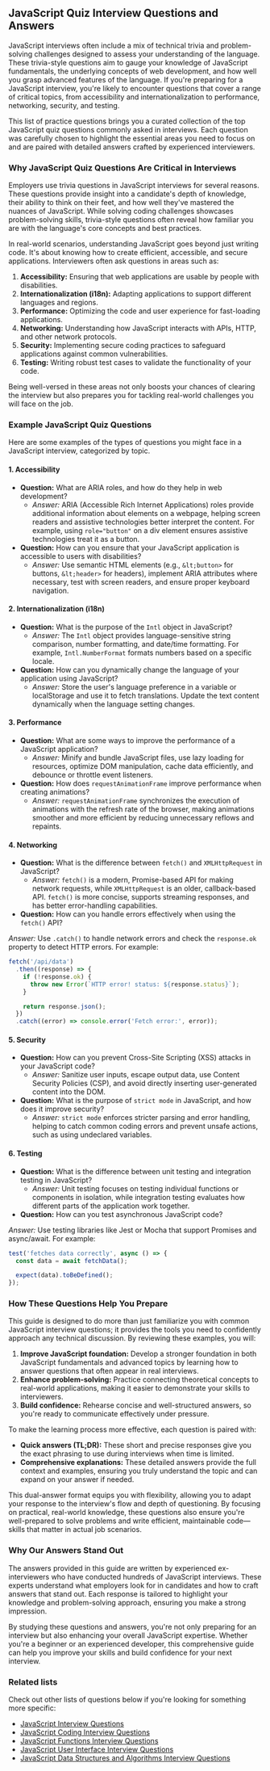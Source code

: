 ## JavaScript Quiz Interview Questions and Answers

JavaScript interviews often include a mix of technical trivia and problem-solving challenges designed to assess your understanding of the language. These trivia-style questions aim to gauge your knowledge of JavaScript fundamentals, the underlying concepts of web development, and how well you grasp advanced features of the language. If you're preparing for a JavaScript interview, you're likely to encounter questions that cover a range of critical topics, from accessibility and internationalization to performance, networking, security, and testing.

This list of practice questions brings you a curated collection of the top JavaScript quiz questions commonly asked in interviews. Each question was carefully chosen to highlight the essential areas you need to focus on and are paired with detailed answers crafted by experienced interviewers.

### Why JavaScript Quiz Questions Are Critical in Interviews

Employers use trivia questions in JavaScript interviews for several reasons. These questions provide insight into a candidate's depth of knowledge, their ability to think on their feet, and how well they've mastered the nuances of JavaScript. While solving coding challenges showcases problem-solving skills, trivia-style questions often reveal how familiar you are with the language's core concepts and best practices.

In real-world scenarios, understanding JavaScript goes beyond just writing code. It's about knowing how to create efficient, accessible, and secure applications. Interviewers often ask questions in areas such as:

1. **Accessibility:** Ensuring that web applications are usable by people with disabilities.
2. **Internationalization (i18n):** Adapting applications to support different languages and regions.
3. **Performance:** Optimizing the code and user experience for fast-loading applications.
4. **Networking:** Understanding how JavaScript interacts with APIs, HTTP, and other network protocols.
5. **Security:** Implementing secure coding practices to safeguard applications against common vulnerabilities.
6. **Testing:** Writing robust test cases to validate the functionality of your code.

Being well-versed in these areas not only boosts your chances of clearing the interview but also prepares you for tackling real-world challenges you will face on the job.

### Example JavaScript Quiz Questions

Here are some examples of the types of questions you might face in a JavaScript interview, categorized by topic.

#### 1. Accessibility

- **Question:** What are ARIA roles, and how do they help in web development?
  - _Answer:_ ARIA (Accessible Rich Internet Applications) roles provide additional information about elements on a webpage, helping screen readers and assistive technologies better interpret the content. For example, using `role="button"` on a div element ensures assistive technologies treat it as a button.
- **Question:** How can you ensure that your JavaScript application is accessible to users with disabilities?
  - _Answer:_ Use semantic HTML elements (e.g., `&lt;button>` for buttons, `&lt;header>` for headers), implement ARIA attributes where necessary, test with screen readers, and ensure proper keyboard navigation.

#### 2. Internationalization (i18n)

- **Question:** What is the purpose of the `Intl` object in JavaScript?
  - _Answer:_ The `Intl` object provides language-sensitive string comparison, number formatting, and date/time formatting. For example, `Intl.NumberFormat` formats numbers based on a specific locale.
- **Question:** How can you dynamically change the language of your application using JavaScript?
  - _Answer:_ Store the user's language preference in a variable or localStorage and use it to fetch translations. Update the text content dynamically when the language setting changes.

#### 3. Performance

- **Question:** What are some ways to improve the performance of a JavaScript application?
  - _Answer:_ Minify and bundle JavaScript files, use lazy loading for resources, optimize DOM manipulation, cache data efficiently, and debounce or throttle event listeners.
- **Question:** How does `requestAnimationFrame` improve performance when creating animations?
  - _Answer:_ `requestAnimationFrame` synchronizes the execution of animations with the refresh rate of the browser, making animations smoother and more efficient by reducing unnecessary reflows and repaints.

#### 4. Networking

- **Question:** What is the difference between `fetch()` and `XMLHttpRequest` in JavaScript?
  - _Answer:_ `fetch()` is a modern, Promise-based API for making network requests, while `XMLHttpRequest` is an older, callback-based API. `fetch()` is more concise, supports streaming responses, and has better error-handling capabilities.
- **Question:** How can you handle errors effectively when using the `fetch()` API?

_Answer:_ Use `.catch()` to handle network errors and check the `response.ok` property to detect HTTP errors. For example:

```js
fetch('/api/data')
  .then((response) => {
    if (!response.ok) {
      throw new Error(`HTTP error! status: ${response.status}`);
    }

    return response.json();
  })
  .catch((error) => console.error('Fetch error:', error));
```

#### 5. Security

- **Question:** How can you prevent Cross-Site Scripting (XSS) attacks in your JavaScript code?
  - _Answer:_ Sanitize user inputs, escape output data, use Content Security Policies (CSP), and avoid directly inserting user-generated content into the DOM.
- **Question:** What is the purpose of `strict mode` in JavaScript, and how does it improve security?
  - _Answer:_ `strict mode` enforces stricter parsing and error handling, helping to catch common coding errors and prevent unsafe actions, such as using undeclared variables.

#### 6. Testing

- **Question:** What is the difference between unit testing and integration testing in JavaScript?
  - _Answer:_ Unit testing focuses on testing individual functions or components in isolation, while integration testing evaluates how different parts of the application work together.
- **Question:** How can you test asynchronous JavaScript code?

_Answer:_ Use testing libraries like Jest or Mocha that support Promises and async/await. For example:

```js
test('fetches data correctly', async () => {
  const data = await fetchData();

  expect(data).toBeDefined();
});
```

### How These Questions Help You Prepare

This guide is designed to do more than just familiarize you with common JavaScript interview questions; it provides the tools you need to confidently approach any technical discussion. By reviewing these examples, you will:

1. **Improve JavaScript foundation:** Develop a stronger foundation in both JavaScript fundamentals and advanced topics by learning how to answer questions that often appear in real interviews.
2. **Enhance problem-solving:** Practice connecting theoretical concepts to real-world applications, making it easier to demonstrate your skills to interviewers.
3. **Build confidence:** Rehearse concise and well-structured answers, so you're ready to communicate effectively under pressure.

To make the learning process more effective, each question is paired with:

- **Quick answers (TL;DR):** These short and precise responses give you the exact phrasing to use during interviews when time is limited.
- **Comprehensive explanations:** These detailed answers provide the full context and examples, ensuring you truly understand the topic and can expand on your answer if needed.

This dual-answer format equips you with flexibility, allowing you to adapt your response to the interview's flow and depth of questioning. By focusing on practical, real-world knowledge, these questions also ensure you're well-prepared to solve problems and write efficient, maintainable code—skills that matter in actual job scenarios.

### Why Our Answers Stand Out

The answers provided in this guide are written by experienced ex-interviewers who have conducted hundreds of JavaScript interviews. These experts understand what employers look for in candidates and how to craft answers that stand out. Each response is tailored to highlight your knowledge and problem-solving approach, ensuring you make a strong impression.

By studying these questions and answers, you're not only preparing for an interview but also enhancing your overall JavaScript expertise. Whether you're a beginner or an experienced developer, this comprehensive guide can help you improve your skills and build confidence for your next interview.

### Related lists

Check out other lists of questions below if you're looking for something more specific:

- [JavaScript Interview Questions](/questions/javascript-interview-questions)
- [JavaScript Coding Interview Questions](/questions/javascript-coding-interview-questions)
- [JavaScript Functions Interview Questions](/questions/javascript-functions-interview-questions)
- [JavaScript User Interface Interview Questions](/questions/javascript-ui-interview-questions)
- [JavaScript Data Structures and Algorithms Interview Questions](/questions/javascript-dsa-interview-questions)
